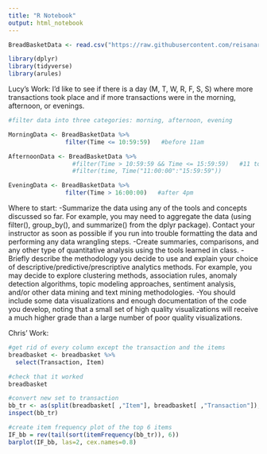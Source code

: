 ```yaml
---
title: "R Notebook"
output: html_notebook
---
```


```r
BreadBasketData <- read.csv("https://raw.githubusercontent.com/reisanar/datasets/master/BreadBasket.csv")
```


```r
library(dplyr)
library(tidyverse)
library(arules)
```

Lucy's Work:
I'd like to see if there is a day (M, T, W, R, F, S, S) where more transactions took place and if more transactions were in the morning, afternoon, or evenings.

```r
#filter data into three categories: morning, afternoon, evening

MorningData <- BreadBasketData %>% 
                filter(Time <= 10:59:59)   #before 11am

AfternoonData <- BreadBasketData %>% 
                  #filter(Time > 10:59:59 && Time <= 15:59:59)   #11 to 4pm
                  #filter(time, Time("11:00:00":"15:59:59"))

EveningData <- BreadBasketData %>% 
                filter(Time > 16:00:00)   #after 4pm
```


Where to start:
-Summarize the data using any of the tools and concepts discussed so far. For example, you may need to aggregate the data (using filter(), group_by(), and summarize() from the dplyr package). Contact your instructor as soon as possible if you run into trouble formatting the data and performing any data wrangling steps.
-Create summaries, comparisons, and any other type of quantitative analysis using the tools learned in class.
-Briefly describe the methodology you decide to use and explain your choice of descriptive/predictive/prescriptive analytics methods. For example, you may decide to explore clustering methods, association rules, anomaly detection algorithms, topic modeling approaches, sentiment analysis, and/or other data mining and text mining methodologies.
-You should include some data visualizations and enough documentation of the code you develop, noting that a small set of high quality visualizations will receive a much higher grade than a large number of poor quality visualizations.

Chris' Work:

```r
#get rid of every column except the transaction and the items
breadbasket <- breadbasket %>%
  select(Transaction, Item)

#check that it worked
breadbasket

#convert new set to transaction
bb_tr <- as(split(breadbasket[ ,"Item"], breadbasket[ ,"Transaction"]), "transactions")
inspect(bb_tr)

#create item frequency plot of the top 6 items
IF_bb = rev(tail(sort(itemFrequency(bb_tr)), 6))
barplot(IF_bb, las=2, cex.names=0.8)
```
